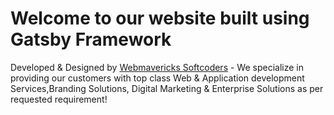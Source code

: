 # Welcome to our website built using Gatsby Framework

Developed & Designed by [Webmavericks Softcoders](https://webmavericks.org/) - We specialize in providing our customers with top class Web & Application development Services,Branding Solutions, Digital Marketing & Enterprise Solutions as per requested requirement!
